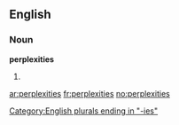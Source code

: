 ==English==

===Noun===
'''perplexities'''

# {{plural of|[[perplexity]]}}

[[Category:English plurals ending in "-ies"]]

[[ar:perplexities]]
[[fr:perplexities]]
[[no:perplexities]]